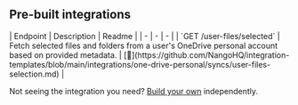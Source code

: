 
## Pre-built integrations

<AccordionGroup>


<Accordion title="Files">
| Endpoint | Description | Readme |
| - | - | - |
| `GET /user-files/selected` | Fetch selected files and folders from a user's OneDrive personal account based on provided metadata. | [🔗](https://github.com/NangoHQ/integration-templates/blob/main/integrations/one-drive-personal/syncs/user-files-selection.md) |
</Accordion>

</AccordionGroup>

<Tip>Not seeing the integration you need? [Build your own](https://nango.dev/docs/guides/platform/functions) independently.</Tip>
